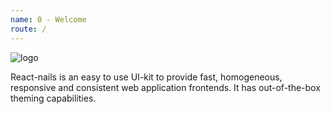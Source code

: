 ```yaml
---
name: 0 - Welcome
route: /
---
```


![logo](../../img/react-nails-logo.png)

React-nails is an easy to use UI-kit to provide fast, homogeneous, responsive and consistent web application frontends. It has out-of-the-box theming capabilities.